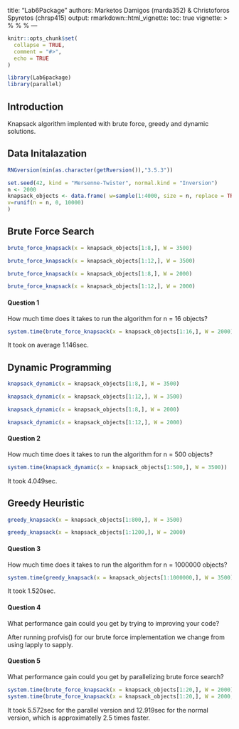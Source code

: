 title: "Lab6Package"
authors: Marketos Damigos (marda352) & Christoforos Spyretos (chrsp415)
output: 
  rmarkdown::html_vignette:
    toc: true
vignette: >
  %\VignetteIndexEntry{Lab6Package}
  %\VignetteEngine{knitr::rmarkdown}
  %\VignetteEncoding{UTF-8}
---

```r
knitr::opts_chunk$set(
  collapse = TRUE,
  comment = "#>",
  echo = TRUE
)
```

```r
library(Lab6package)
library(parallel)
```

##  Introduction

Knapsack algorithm implented with brute force, greedy and dynamic solutions.

## Data Initalazation
```r
RNGversion(min(as.character(getRversion()),"3.5.3"))

set.seed(42, kind = "Mersenne-Twister", normal.kind = "Inversion")
n <- 2000
knapsack_objects <- data.frame( w=sample(1:4000, size = n, replace = TRUE),
v=runif(n = n, 0, 10000)
)
```

## Brute Force Search

```r
brute_force_knapsack(x = knapsack_objects[1:8,], W = 3500)

brute_force_knapsack(x = knapsack_objects[1:12,], W = 3500)

brute_force_knapsack(x = knapsack_objects[1:8,], W = 2000)

brute_force_knapsack(x = knapsack_objects[1:12,], W = 2000)
```
#### Question 1
How much time does it takes to run the algorithm for n = 16 objects?

```r
system.time(brute_force_knapsack(x = knapsack_objects[1:16,], W = 2000))
```

It took on average 1.146sec.

## Dynamic Programming

```r
knapsack_dynamic(x = knapsack_objects[1:8,], W = 3500)

knapsack_dynamic(x = knapsack_objects[1:12,], W = 3500)

knapsack_dynamic(x = knapsack_objects[1:8,], W = 2000)

knapsack_dynamic(x = knapsack_objects[1:12,], W = 2000)
```

#### Question 2
How much time does it takes to run the algorithm for n = 500 objects?

```r
system.time(knapsack_dynamic(x = knapsack_objects[1:500,], W = 3500))
```

It took 4.049sec.

## Greedy Heuristic

```r
greedy_knapsack(x = knapsack_objects[1:800,], W = 3500)

greedy_knapsack(x = knapsack_objects[1:1200,], W = 2000)
```

#### Question 3
How much time does it takes to run the algorithm for n = 1000000 objects?

```r
system.time(greedy_knapsack(x = knapsack_objects[1:1000000,], W = 3500))
```

It took 1.520sec.

#### Question 4
What performance gain could you get by trying to improving your code?

After running profvis() for our brute force implementation we change from using lapply to sapply.

#### Question 5
What performance gain could you get by parallelizing brute force search?

```r
system.time(brute_force_knapsack(x = knapsack_objects[1:20,], W = 2000))
system.time(brute_force_knapsack(x = knapsack_objects[1:20,], W = 2000, parallel = TRUE))
```

It took 5.572sec for the parallel version and 12.919sec for the normal version, which is approximatelly 2.5 times faster.






